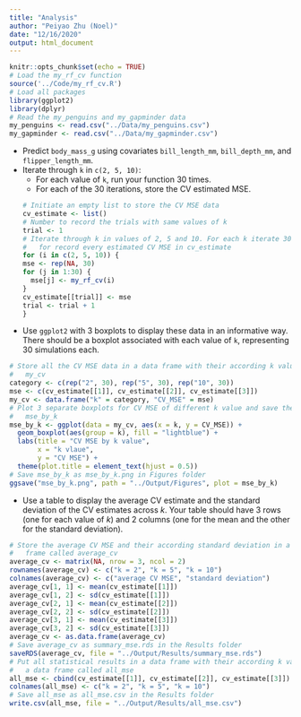 ```yaml
---
title: "Analysis"
author: "Peiyao Zhu (Noel)"
date: "12/16/2020"
output: html_document
---
```


```r
knitr::opts_chunk$set(echo = TRUE)
# Load the my_rf_cv function
source('../Code/my_rf_cv.R')
# Load all packages
library(ggplot2)
library(dplyr)
# Read the my_penguins and my_gapminder data
my_penguins <- read.csv("../Data/my_penguins.csv")
my_gapminder <- read.csv("../Data/my_gapminder.csv")
```

* Predict `body_mass_g` using covariates `bill_length_mm`, `bill_depth_mm`, and `flipper_length_mm`. 
* Iterate through `k` in  `c(2, 5, 10)`:
    * For each value of `k`, run your function $30$ times. 
    * For each of the $30$ iterations, store the CV estimated MSE.
```r
# Initiate an empty list to store the CV MSE data
cv_estimate <- list()
# Number to record the trials with same values of k
trial <- 1
# Iterate through k in values of 2, 5 and 10. For each k iterate 30 times and 
#   for record every estimated CV MSE in cv_estimate
for (i in c(2, 5, 10)) {
  mse <- rep(NA, 30)
  for (j in 1:30) {
    mse[j] <- my_rf_cv(i)
  }
  cv_estimate[[trial]] <- mse
  trial <- trial + 1
}
```

* Use `ggplot2` with 3 boxplots to display these data in an informative way. There should be a boxplot associated with each value of `k`, representing $30$ simulations each.
```r
# Store all the CV MSE data in a data frame with their according k value called
#   my_cv
category <- c(rep("2", 30), rep("5", 30), rep("10", 30))
mse <- c(cv_estimate[[1]], cv_estimate[[2]], cv_estimate[[3]])
my_cv <- data.frame("k" = category, "CV_MSE" = mse)
# Plot 3 separate boxplots for CV MSE of different k value and save the plot as
#   mse_by_k
mse_by_k <- ggplot(data = my_cv, aes(x = k, y = CV_MSE)) +
  geom_boxplot(aes(group = k), fill = "lightblue") +
  labs(title = "CV MSE by k value", 
       x = "k vlaue", 
       y = "CV MSE") +
  theme(plot.title = element_text(hjust = 0.5))
# Save mse_by_k as mse_by_k.png in Figures folder
ggsave("mse_by_k.png", path = "../Output/Figures", plot = mse_by_k)
```

* Use a table to display the average CV estimate and the standard deviation of the CV estimates across $k$. Your table should have 3 rows (one for each value of $k$) and 2 columns (one for the mean and the other for the standard deviation).
```r
# Store the average CV MSE and their according standard deviation in a data
#   frame called average_cv
average_cv <- matrix(NA, nrow = 3, ncol = 2)
rownames(average_cv) <- c("k = 2", "k = 5", "k = 10")
colnames(average_cv) <- c("average CV MSE", "standard deviation")
average_cv[1, 1] <- mean(cv_estimate[[1]])
average_cv[1, 2] <- sd(cv_estimate[[1]])
average_cv[2, 1] <- mean(cv_estimate[[2]])
average_cv[2, 2] <- sd(cv_estimate[[2]])
average_cv[3, 1] <- mean(cv_estimate[[3]])
average_cv[3, 2] <- sd(cv_estimate[[3]])
average_cv <- as.data.frame(average_cv)
# Save average_cv as summary_mse.rds in the Results folder
saveRDS(average_cv, file = "../Output/Results/summary_mse.rds")
# Put all statistical results in a data frame with their according k values in
#   a data frame called all_mse
all_mse <- cbind(cv_estimate[[1]], cv_estimate[[2]], cv_estimate[[3]])
colnames(all_mse) <- c("k = 2", "k = 5", "k = 10")
# Save all_mse as all_mse.csv in the Results folder
write.csv(all_mse, file = "../Output/Results/all_mse.csv")
```
